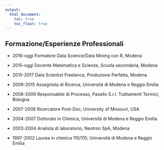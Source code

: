 ---
output:
  html_document: 
    toc: true
    toc_float: true
---

<link rel="stylesheet" href="styles.css" type="text/css">

## Formazione/Esperienze Professionali

* 2016-oggi Formatore Data Science/Data Mining con R, Modena

* 2015-oggi Docente Matematica e Scienze, Scuola secondaria, Modena

* 2015-2017 Data Scientist Freelance, Produzione Perfetta, Modena

* 2009-2015 Assegnista di Ricerca, Università di Modena e Reggio Emilia

* 2008-2009 Responsabile di Processo, Pasello S.r.l. Trattamenti Termici, Bologna

* 2007-2008 Ricercatore Post-Doc, University of Missouri, USA

* 2004-2007 Dottorato in Chimica, Università di Modena e Reggio Emilia

* 2003-2004 Analista di laboratorio, Neotron SpA, Modena

* 1997-2002 Laurea in chimica 110/110, Università di Modena e Reggio Emilia






